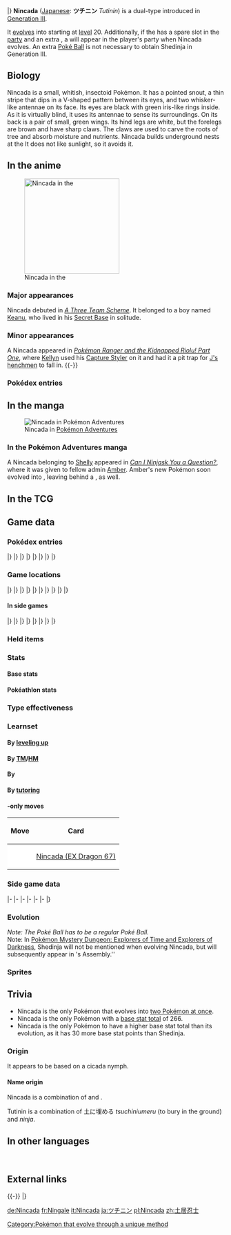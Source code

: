 {{PokémonPrevNext/Head|type=Bug|type2=Ground}}
{{PokémonPrevNext/GO|species=Nincada}}
{{PokémonPrevNext/Pokémon|type=Bug|prevnum=289|prev=Slaking|nextnum=291|next=Ninjask|roundleft=bl|roundright=br}}
|}
{{Pokémon Infobox
|name=Nincada
|jname=ツチニン
|jtranslit=Tsuchinin
|tmname=Tutinin
|ndex=290
|hdex=042
|hdex6=043
|karea=Central
|kdex=111
|fbrow=031
|typebox=1
|type1=Bug
|type2=Ground
|category=Trainee
|height-ftin=1'08"
|height-m=0.5
|weight-lbs=12.1
|weight-kg=5.5
|abilityn=d
|ability1=Compound Eyes
|abilityd=Run Away
|egggroupn=1
|egggroup1=Bug
|eggcycles=15
|evtotal=1
|evde=1
|expyield=53
|oldexp=65
|lv100exp=600,000
|gendercode=127
|color=Gray
|catchrate=255
|body=14
|pokefordex=nincada
|generation=3
|friendship=70
}}
'''Nincada''' ([[List of Japanese Pokémon names|Japanese]]: '''ツチニン''' ''Tutinin'') is a dual-type {{2t|Bug|Ground}} {{OBP|Pokémon|species}} introduced in [[Generation III]].

It [[Evolution|evolve]]s into {{p|Ninjask}} starting at [[level]] 20. Additionally, if the {{player}} has a spare slot in the [[party]] and an extra {{DL|Poké Ball|Poké Ball}}, a {{p|Shedinja}} will appear in the player's party when Nincada evolves. An extra [[Poké Ball]] is not necessary to obtain Shedinja in Generation III.

==Biology==
Nincada is a small, whitish, insectoid Pokémon. It has a pointed snout, a thin stripe that dips in a V-shaped pattern between its eyes, and two whisker-like antennae on its face. Its eyes are black with green iris-like rings inside. As it is virtually blind, it uses its antennae to sense its surroundings. On its back is a pair of small, green wings. Its hind legs are white, but the forelegs are brown and have sharp claws. The claws are used to carve the roots of tree and absorb moisture and nutrients. Nincada builds underground nests at the {{DL|List of Pokémon by habitat|Forest Pokémon|roots of trees.}} It does not like sunlight, so it avoids it.

==In the anime==
[[File:Kellyn Nincada.png|220px|thumb|left|Nincada in the {{pkmn|anime}}]]
===Major appearances===
Nincada debuted in ''[[AG027|A Three Team Scheme]]''. It belonged to a boy named [[Keanu]], who lived in his [[Secret Base]] in solitude.

===Minor appearances===
A Nincada appeared in ''[[DP071|Pokémon Ranger and the Kidnapped Riolu! Part One]]'', where [[Kellyn]] used his [[Capture Styler]] on it and had it {{m|Dig}} a pit trap for [[J's henchmen]] to fall in.
{{-}}
===Pokédex entries===
{{Animedexheader|Hoenn}}
{{Animedexbody|AG027|Nincada|Ash's Pokédex|Nincada, the Trainee Pokémon. Nincada lives most of its life inside the earth and uses its sharp claws to tap into tree roots extracting nutrients and moisture.}}
{{Animedexfooter/Pokémon|''Advanced Generation''|Hoenn}}

==In the manga==
[[File:Shelly Nincada Adventures.png|thumb|Nincada in [[Pokémon Adventures]]]]
===In the Pokémon Adventures manga===
A Nincada belonging to {{tc|Aqua Admin}} [[Shelly]] appeared in ''[[PS246|Can I Ninjask You a Question?]]'', where it was given to fellow admin [[Aqua Admin Amber|Amber]]. Amber's new Pokémon soon evolved into {{p|Ninjask}}, leaving behind a {{p|Shedinja}}, as well.

==In the TCG==
{{main|Nincada (TCG)}}

==Game data==
===Pokédex entries===
{{Dex/Header|type=Bug|type2=Ground}}
{{Dex/NA|gen=III}}
{{Dex/Gen|gen=III}}
{{Dex/Entry1|v=Ruby|t=FFF|entry=Nincada lives underground for many years in complete darkness. This Pokémon absorbs nutrients from the roots of trees. It stays motionless as it waits for [[evolution]].}}
{{Dex/Entry1|v=Sapphire|t=FFF|entry=Nincada lives underground. It uses its sharp claws to carve the roots of trees and absorb moisture and nutrients. This Pokémon can't withstand bright sunlight so avoids it.}}
{{Dex/Entry1|v=Emerald|t=FFF|entry=It makes its nest at the roots of a mighty tree. Using its whiskerlike antennae, it probes its surroundings in the pitch-black darkness of soil.}}
{{Dex/Entry2|v=FireRed|v2=LeafGreen|entry=Because it lived almost entirely underground, it is nearly blind. It uses its antennae instead.}}
|}
|}
{{Dex/Gen|gen=IV}}
{{Dex/Entry3|v=Diamond|v2=Pearl|v3=Platinum|entry=It grows underground, sensing its surroundings using antennae instead of its virtually blind eyes.}}
{{Dex/Entry2|v=HeartGold|v2=SoulSilver|entry=It can sometimes live underground for more than 10 years. It absorbs nutrients from the roots of trees.}}
|}
|}
{{Dex/Gen|gen=V}}
{{Dex/Entry2|v=Black|v2=White|t=FFF|entry=It grows underground, sensing its surroundings using antennae instead of its virtually blind eyes.}}
{{Dex/Entry2|v=Black 2|v2=White 2|t=FFF|entry=It grows underground, sensing its surroundings using antennae instead of its virtually blind eyes.}}
|}
|}
{{Dex/Gen|gen=VI}}
{{Dex/Entry1|v=X|t=FFF|entry=Because it lived almost entirely underground, it is nearly blind. It uses its antennae instead.}}
{{Dex/Entry1|v=Y|entry=It can sometimes live underground for more than 10 years. It absorbs nutrients from the roots of trees.}}
{{Dex/Entry1|t=FFF|v=Omega Ruby|entry=Nincada lives underground for many years in complete darkness. This Pokémon absorbs nutrients from the roots of trees. It stays motionless as it waits for evolution.}}
{{Dex/Entry1|t=FFF|v=Alpha Sapphire|entry=Nincada lives underground. It uses its sharp claws to carve the roots of trees and absorb moisture and nutrients. This Pokémon can’t withstand bright sunlight so avoids it.}}
|}
|}
{{Dex/Footer}}

===Game locations===
{{Availability/Header|type=Bug|type2=Ground}}
{{Availability/NA|gen=III}}
{{Availability/Gen|gen=III}}
{{Availability/Entry2|v=Ruby|v2=Sapphire|t=FFF|t2=FFF|area={{rt|116|Hoenn}}}}
{{Availability/Entry1|v=Emerald|t=FFF|area={{rt|116|Hoenn}}}}
{{Availability/Entry2/None|v=FireRed|v2=LeafGreen}}
{{Availability/Entry1/None|v=Colosseum}}
{{Availability/Entry1/None|v=XD|link=Pokémon XD: Gale of Darkness}}
|}
|}
{{Availability/Gen|gen=IV}}
{{Availability/Entry2|v=Diamond|v2=Pearl|area=[[Eterna Forest]] ([[Poké Radar]])}}
{{Availability/Entry1|v=Platinum|area=[[Eterna Forest]] ([[Poké Radar]])}}
{{Availability/Entry2|v=HeartGold|v2=SoulSilver|area=[[National Park]] ([[Bug-Catching Contest]]){{dotw|Th}}{{dotw|Sa}}}}
{{Availability/Entry1|v=Pal Park|color=71AD64|link=Pal Park|area={{DL|List of Pokémon by Pal Park location|Forest}}}}
|}
|}
{{Availability/Gen|gen=V}}
{{Availability/Entry2/None|v=Black|v2=White|area=[[Poké Transfer]]}}
{{Availability/Entry2/None|v=Black 2|v2=White 2|area=[[Poké Transfer]]}}
{{Availability/Entry1|v=Dream World|color={{dream color}}|area={{dwa|Dream Park}}}}
|}
|}
{{Availability/Gen|gen=VI}}
{{Availability/Entry2|v=X|v2=Y|t=FFF|area={{rt|6|Kalos}}, [[Friend Safari]] ([[Friend Safari#Ground-type Safari|Ground]])}}
{{Availability/Entry2|v=Omega Ruby|v2=Alpha Sapphire|t=FFF|t2=FFF|area={{rt|116|Hoenn}}}}
|}
|}
{{Availability/Gen|gen=VII}}
{{Availability/Entry2/None|v=Sun|v2=Moon|area=[[Pokémon Bank]]}}
{{Availability/Entry2/None|v=Ultra Sun|v2=Ultra Moon|area=[[Pokémon Bank]]}}
|}
|}
{{Availability/Footer}}

====In side games====
{{Availability/Header|type=Bug|type2=Ground}}
{{Availability/NA|gen=III}}
{{Availability/Gen|gen=III}}
{{Availability/Entry1|v=Pinball: R&S|link=Pokémon Pinball: Ruby & Sapphire|color={{ruby color}}|t=FFF|area=Forest ([[Ruby Field|Both]] [[Sapphire Field|Fields]])}}
{{Availability/Entry1|v=Trozei!|color={{yellow color}}|area=[[Secret Storage 13]], Endless Level 20, Forever Level 6, [[Mr. Who's Den]]}}
{{Availability/Entry2|v=MD Red|v2=MD Blue|link=Pokémon Mystery Dungeon: Red Rescue Team and Blue Rescue Team|area=[[Lapis Cave]] (1F-4F), [[Wish Cave]] (44F-49F), [[Joyous Tower]] (45F-49F)}}
{{Availability/Entry1|v=Ranger|link=Pokémon Ranger (game)|area=[[Lyra Forest]]}}
|}
|}
{{Availability/Gen|gen=IV}}
{{Availability/Entry2|v=MD Time|v2=MD Darkness|link=Pokémon Mystery Dungeon: Explorers of Time and Explorers of Darkness|area=[[Quicksand Cave]] (B1-B7), [[Midnight Forest]] (B1-B24)}}
{{Availability/Entry1|v=MD Sky|link=Pokémon Mystery Dungeon: Explorers of Sky|area=[[Quicksand Cave]] (B1-B7), [[Midnight Forest]] (B1-B24)}}
<!--{{Availability/Entry1|v=MD Blazing|link=Pokémon Mystery Dungeon (WiiWare)|color={{fire color}}|area=}}-->
|}
|}
{{Availability/Gen|gen=V}}
{{Availability/Entry1|1|v=Rumble Blast|color={{fire color}}|area=Forest: [[Misty Edgewater]]}}
{{Availability/Entry1|1|v=Rumble U|color={{fire color}}|area=[[Flower Garden#Guardians of the Flower Patch|Flower Garden: Guardians of the Flower Patch]]}}
|}
|}
{{Availability/Gen|gen=VI}}
{{Availability/Entry1|1|v=Battle Trozei|color={{defense color}}|area=[[Sky-High Ruins#Stage 5|Sky-High Ruins: Stage 5]]}}
{{Availability/Entry1|1|v=Shuffle|color={{beauty color}}|area=[[Graucus Hall|Graucus Hall: Stage 453]]}}
{{Availability/Entry1|1|v=Rumble World|color={{fire color}}|area=[[Gold Plateau#Verdant Grove|Gold Plateau: Verdant Grove]] <small>(All Areas)</small>, [[White Ruins (Rumble World)#Everspring Valley|White Ruins: Everspring Valley]] <small>(All Areas)</small>}}
|}
|}
{{Availability/Footer}}

===Held items===
{{HeldItems
|type=Bug|type2=Ground
|oras1=Soft Sand|oras1type=None|oras1rar=5
}}

===Stats===
====Base stats====
{{BaseStats
|type=Bug
|type2=Ground
|HP=     31
|Attack= 45
|Defense=90
|SpAtk=  30
|SpDef=  30
|Speed=  40}}

====Pokéathlon stats====
{{Pokéthlon
|type=Bug
|type2=Ground
|Speed=2
|SpeedMax=3
|Power=2
|PowerMax=3
|Technique=3
|TechniqueMax=4
|Stamina=3
|StaminaMax=5
|Jump=2
|JumpMax=3
}}

===Type effectiveness===
{{TypeEffectiveness
|type1=Bug
|type2=Ground
|Normal=  100
|Fighting= 50
|Flying=  200
|Poison=   50
|Ground=   50
|Rock=    100
|Bug=     100
|Ghost=   100
|Steel=   100
|Fire=    200
|Water=   200
|Grass=   100
|Electric=  0
|Psychic= 100
|Ice=     200
|Dragon=  100
|Dark=    100
|Fairy=   100
|notes=yes
|ground=yes
|newelectric=1}}

===Learnset===
====By [[Level|leveling up]]====
{{learnlist/levelh/7|Nincada|Bug|Ground|3}}
{{learnlist/level7|1|Scratch|Normal|Physical|40|100|35}}
{{learnlist/level7|1|Harden|Normal|Status|&mdash;|&mdash;|30}}
{{learnlist/level7|5|Absorb|Grass|Special|20|100|25}}
{{learnlist/level7|9|Sand Attack|Ground|Status|&mdash;|100|15}}
{{learnlist/level7|13|Fury Swipes|Normal|Physical|18|80|15}}
{{learnlist/level7|17|Mud-Slap|Ground|Special|20|100|10||'''}}
{{learnlist/level7|21|Metal Claw|Steel|Physical|50|95|35}}
{{learnlist/level7|25|Mind Reader|Normal|Status|&mdash;|&mdash;|5}}
{{learnlist/level7|29|Bide|Normal|Physical|&mdash;|&mdash;|10}}
{{learnlist/level7|33|False Swipe|Normal|Physical|40|100|40}}
{{learnlist/level7|37|Dig|Ground|Physical|80|100|10||'''}}
{{learnlist/levelf/7|Nincada|Bug|Ground|3}}

====By [[TM]]/[[HM]]====
{{learnlist/tmh/7|Nincada|Bug|Ground|3}}
{{learnlist/tm7|TM06|Toxic|Poison|Status|&mdash;|90|10}}
{{learnlist/tm7|TM10|Hidden Power|Normal|Special|60|100|15}}
{{learnlist/tm7|TM11|Sunny Day|Fire|Status|&mdash;|&mdash;|5}}
{{learnlist/tm7|TM17|Protect|Normal|Status|&mdash;|&mdash;|10}}
{{learnlist/tm7|TM21|Frustration|Normal|Physical|&mdash;|100|20}}
{{learnlist/tm7|TM22|Solar Beam|Grass|Special|120|100|10}}
{{learnlist/tm7|TM27|Return|Normal|Physical|&mdash;|100|20}}
{{learnlist/tm7|TM28|Leech Life|Bug|Physical|80|100|10||'''}}
{{learnlist/tm7|TM30|Shadow Ball|Ghost|Special|80|100|15||''}}
{{learnlist/tm7|TM32|Double Team|Normal|Status|&mdash;|&mdash;|15}}
{{learnlist/tm7|TM37|Sandstorm|Rock|Status|&mdash;|&mdash;|10}}
{{learnlist/tm7|TM40|Aerial Ace|Flying|Physical|60|&mdash;|20||''}}
{{learnlist/tm7|TM42|Facade|Normal|Physical|70|100|20}}
{{learnlist/tm7|TM44|Rest|Psychic|Status|&mdash;|&mdash;|10}}
{{learnlist/tm7|TM48|Round|Normal|Special|60|100|15}}
{{learnlist/tm7|TM54|False Swipe|Normal|Physical|40|100|40}}
{{learnlist/tm7|TM81|X-Scissor|Bug|Physical|80|100|15||'''}}
{{learnlist/tm7|TM87|Swagger|Normal|Status|&mdash;|85|15}}
{{learnlist/tm7|TM88|Sleep Talk|Normal|Status|&mdash;|&mdash;|10}}
{{learnlist/tm7|TM90|Substitute|Normal|Status|&mdash;|&mdash;|10}}
{{learnlist/tm7|TM100|Confide|Normal|Status|&mdash;|&mdash;|20}}
{{learnlist/tmf/7|Nincada|Bug|Ground|3}}

====By {{pkmn|breeding}}====
{{learnlist/breedh/7|Nincada|Bug|Ground|3}}
{{learnlist/breed7|{{MSP|010|Caterpie}}{{MSP|013|Weedle}}{{MSP|168|Ariados}}{{MSP|204|Pineco}}{{MSP|205|Forretress}}{{MSP|213|Shuckle}}<br>{{MSP|265|Wurmple}}{{MSP|291|Ninjask}}{{MSP|401|Kricketot}}{{MSP|412|Burmy}}{{MSP|414|Mothim}}{{MSP|415|Combee}}<br>{{MSP|451|Skorupi}}{{MSP|452|Drapion}}{{MSP|469|Yanmega}}{{MSP|540|Sewaddle}}{{MSP|541|Swadloon}}{{MSP|542|Leavanny}}<br>{{MSP|543|Venipede}}{{MSP|544|Whirlipede}}{{MSP|545|Scolipede}}{{MSP|557|Dwebble}}{{MSP|558|Crustle}}{{MSP|595|Joltik}}<br>{{MSP|596|Galvantula}}{{MSP|632|Durant}}{{MSP|636|Larvesta}}{{MSP|664|Scatterbug}}{{MSP|736|Grubbin}}{{MSP|737|Charjabug}}<br>{{MSP|738|Vikavolt}}{{MSP|751|Dewpider}}{{MSP|752|Araquanid}}{{MSP|768|Golisopod}}|Bug Bite|Bug|Physical|60|100|20||'''}}
{{learnlist/breed7|{{MSP|012|Butterfree}}{{MSP|049|Venomoth}}{{MSP|165|Ledyba}}{{MSP|166|Ledian}}{{MSP|193|Yanma}}{{MSP|469|Yanmega}}<br>{{MSP|267|Beautifly}}{{MSP|269|Dustox}}{{MSP|284|Masquerain}}{{MSP|313|Volbeat}}{{MSP|329|Vibrava}}{{MSP|402|Kricketune}}<br>{{MSP|414|Mothim}}{{MSP|415|Combee}}{{MSP|540|Sewaddle}}{{MSP|588|Karrablast}}{{MSP|589|Escavalier}}{{MSP|595|Joltik}}<br>{{MSP|596|Galvantula}}{{MSP|616|Shelmet}}{{MSP|617|Accelgor}}{{MSP|636|Larvesta}}{{MSP|637|Volcarona}}{{MSP|666|Vivillon}}<br>{{MSP|738|Vikavolt}}{{MSP|742|Cutiefly}}{{MSP|743|Ribombee}}|Bug Buzz|Bug|Special|90|100|10||'''}}
{{learnlist/breed7|{{MSP|214|Heracross}}{{MSP|540|Sewaddle}}{{MSP|588|Karrablast}}|Endure|Normal|Status|&mdash;|&mdash;|10}}
{{learnlist/breed7|{{MSP|207|Gligar}}{{MSP|472|Gliscor}}{{MSP|328|Trapinch}}{{MSP|329|Vibrava}}{{MSP|330|Flygon}}{{MSP|557|Dwebble}}<br>{{MSP|558|Crustle}}|Feint Attack|Dark|Physical|60|&mdash;|20}}
{{learnlist/breed7|{{MSP|616|Shelmet}}{{MSP|617|Accelgor}}|Final Gambit|Fighting|Special|&mdash;|100|5}}
{{learnlist/breed7|{{MSP|012|Butterfree}}{{MSP|049|Venomoth}}{{MSP|267|Beautifly}}{{MSP|269|Dustox}}{{MSP|284|Masquerain}}{{MSP|414|Mothim}}<br>{{MSP|415|Combee}}{{MSP|637|Volcarona}}{{MSP|666|Vivillon}}|Gust|Flying|Special|40|100|35||''}}
{{learnlist/breed7|{{MSP|123|Scyther}}{{MSP|212|Scizor}}{{MSP|214|Heracross}}{{MSP|402|Kricketune}}{{MSP|451|Skorupi}}{{MSP|452|Drapion}}<br>{{MSP|469|Yanmega}}{{MSP|472|Gliscor}}|Night Slash|Dark|Physical|70|100|15}}
{{learnlist/breed7|{{MSP|012|Butterfree}}{{MSP|049|Venomoth}}{{MSP|165|Ledyba}}{{MSP|166|Ledian}}{{MSP|267|Beautifly}}{{MSP|269|Dustox}}<br>{{MSP|284|Masquerain}}{{MSP|414|Mothim}}{{MSP|637|Volcarona}}{{MSP|742|Cutiefly}}{{MSP|743|Ribombee}}|Silver Wind|Bug|Special|60|100|5||'''}}
{{learnlist/breedf/7|Nincada|Bug|Ground|3}}

====By [[Move Tutor|tutoring]]====
{{learnlist/tutorh/7|Nincada|Bug|Ground|3}}
{{learnlist/tutor7|Bug Bite|Bug|Physical|60|100|20||'''|no|yes}}
{{learnlist/tutor7|Giga Drain|Grass|Special|75|100|10|||no|yes}}
{{learnlist/tutor7|Snore|Normal|Special|50|100|15|||no|yes}}
{{learnlist/tutor7|Spite|Ghost|Status|—|100|10|||no|yes}}
{{learnlist/tutorf/7|Nincada|Bug|Ground|3}}

===={{Trading Card Game}}-only moves====
{| class="roundy" style="margin:auto; background: #{{tcg grass color light}}; border: 3px solid #{{tcg grass color}}"
|-
! Move
! Card
|-
| style="background:#fff; {{roundybl|5px}}" | {{m|Bite}}
| style="background:#fff; {{roundybr|5px}}" | [[Nincada (EX Dragon 67)]]
|}

===Side game data===
{{Spindata/Head|type=Bug|type2=Ground}}
{{Spindata/PinballRS|col=3|type=Bug|ndex=290|acquisition=Catch}}
{{Spindata/Trozei|col=3|type=Bug|ndex=290|rarity=Common}}
|-
{{Spindata/MDRB|col=6|type=Bug|ndex=290
|body=1
|rate=7.4
|area=Secretive Forest
|P1=My antennae serve as my eyes.
|P2=Oh, what's up? How could my HP be down by half so soon?
|P3=I think I've had it... I can't get any strength...
|PL=OK! I leveled up! I'll try harder!
}}
|-
{{Spindata/MDTDS|col=6|type=Bug|ndex=290
|body=1
|rate=6.4
|IQ=D
}}
|-
{{Spindata/Ranger|col=6|type=Bug
|group=Ground
|assist=Bug
|fieldpower=1
|field=Cut
|loop=3
|MinEXP=25
|MaxEXP=45
|browser=Nincada burrows underground. It can cut things with its claws.
}}
|-
{{Spindata/RumbleBlast|col=6|type=Bug
|att=1
|def=2
|speed=3
}}
|-
{{Spindata/Battle Trozei|col=3|type=Bug|ndex=290
|power=1
}}
{{Spindata/Shuffle|col=3|type=Bug|ndex=290|num=633
|min=30
|max=85
|raisemaxlevel=5
|skill=Barrier Bash
|skilldesc=Removes one barrier-type disruption without fail.
}}
|-
{{Spindata/GO|col=6|type=Bug|ndex=290
|buddy=5
|evocandy=50
|stamina=62
|attack=80
|defense=153
|fast={{m|Scratch}}, {{m|Bug Bite}}
|special={{m|Night Slash}}, {{m|Bug Buzz}}, {{m|Aerial Ace}}
}}
|}

===Evolution===
{{evobox/1castoff|290|Nincada|2|Bug|Ground|[[Level|Level 20]]|291|Ninjask|2|Bug|Flying|[[File:Bag Poké Ball Sprite.png]]<br>[[Poké Ball]]<br>in [[bag]]|Space in [[party]]|292|Shedinja|2|Bug|Ghost}}

''Note: The Poké Ball has to be a regular Poké Ball.<br>
''Note: In [[Pokémon Mystery Dungeon: Explorers of Time and Explorers of Darkness]], Shedinja will not be mentioned when evolving Nincada, but will subsequently appear in {{p|Chimecho}}'s Assembly.''

===Sprites===
{{Spritebox/Header|type=Bug|type2=Ground}}
{{Spritebox/NA|gen=III}}
{{Spritebox/3|ndex=290}}
{{Spritebox/4|ndex=290}}
{{Spritebox/5|ndex=290}}
{{Spritebox/6|ndex=290}}
{{Spritebox/7|ndex=290}}
{{Spritebox/Footer|290|Nincada}}

==Trivia==
* Nincada is the only Pokémon that evolves into [[List of Pokémon with branched evolutions|two Pokémon at once]].
* Nincada is the only Pokémon with a [[List of Pokémon by base stats|base stat total]] of 266.
* Nincada is the only Pokémon to have a higher base stat total than its evolution, as it has 30 more base stat points than Shedinja.

===Origin===
{{Bulbanews|On the Origin of Species: Nincada, Ninjask and Shedinja}}
It appears to be based on a cicada nymph.

====Name origin====
Nincada is a combination of ''{{wp|ninja}}'' and ''{{wp|cicada}}''.

Tutinin is a combination of 土に埋める ''tsuchiniumeru'' (to bury in the ground) and ''ninja''.

==In other languages==
{{Other languages|type=Bug|type2=Ground
|ja=ツチニン ''Tutinin''|jameaning=From {{tt|土に埋める ''tsuchiniumeru''|to bury in the ground}} and ''ninja''
|fr=Ningale|frmeaning=From ''ninja'' and ''{{tt|cigale|cicada}}''
|es=Nincada|esmeaning=Same as English name
|de=Nincada|demeaning=Same as English name
|it=Nincada|itmeaning=Same as English name
|ko=토중몬 ''Tojungmon''|komeaning=From {{tt|토중(土中) ''tojung''|'in the ground' (Hanja pronunciation)}} and ''monster''
|zh_cmn=土居忍士 ''Tǔjūrěnshì''|zh_cmnmeaning=Literally "Earth-residing ninja"
|hi=निनकडा ''Nincada''|himeaning=Transcription of English name
|ru=Нинкада ''Ninkada''|rumeaning=Transcription of English name
}}
<br clear="left">

==External links==

{{-}}
{{PokémonPrevNext/Head|type=Bug|type2=Ground}}
{{PokémonPrevNext/Pokémon|type=Bug|prevnum=289|prev=Slaking|nextnum=291|next=Ninjask}}
|}
{{Project Pokédex notice}}

[[Category:Pokémon that evolve through a unique method]]

[[de:Nincada]]
[[fr:Ningale]]
[[it:Nincada]]
[[ja:ツチニン]]
[[pl:Nincada]]
[[zh:土居忍士]]